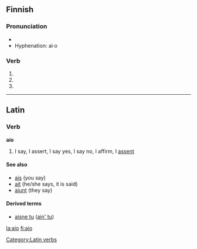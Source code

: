 ==Finnish==

===Pronunciation===
* {{IPA|lang=fi|[ˈɑijo̞]}}
* Hyphenation: ai·o

===Verb===
{{infl|fi|verb form}}

# {{fi-form of|type=verb|mood=indicative|tense=present connegative|[[aikoa]]}}
# {{fi-form of|type=verb|pr=second-person|pl=singular|mood=imperative|tense=present|[[aikoa]]}}
# {{fi-form of|type=verb|pr=second-person|pl=singular|mood=imperative|tense=present connegative|[[aikoa]]}}

----

==Latin==
===Verb===
'''aio'''
# {{defective|lang=la}} I say, I assert, I say yes, I say no, I affirm, I [[assent]]

====See also====
*[[ais]] (you say)
*[[ait]] (he/she says, it is said)
*[[aiunt]] (they say)

====Derived terms====
*[[aisne tu]] ([[ain' tu]])

[[Category:Latin verbs]]

[[la:aio]]
[[fi:aio]]